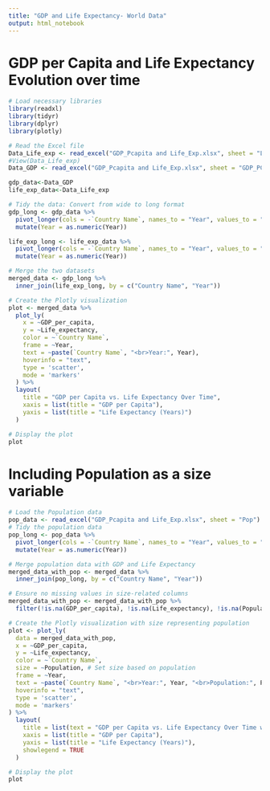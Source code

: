 ---
title: "GDP and Life Expectancy- World Data"
output: html_notebook
---

# GDP per Capita and Life Expectancy Evolution over time

```{r}
# Load necessary libraries
library(readxl)
library(tidyr)
library(dplyr)
library(plotly)

# Read the Excel file
Data_Life_exp <- read_excel("GDP_Pcapita and Life_Exp.xlsx", sheet = "Life_Exp")
#View(Data_Life_exp)
Data_GDP <- read_excel("GDP_Pcapita and Life_Exp.xlsx", sheet = "GDP_PCap")

```


```{r}
gdp_data<-Data_GDP
life_exp_data<-Data_Life_exp

# Tidy the data: Convert from wide to long format
gdp_long <- gdp_data %>%
  pivot_longer(cols = -`Country Name`, names_to = "Year", values_to = "GDP_per_capita") %>%
  mutate(Year = as.numeric(Year))

life_exp_long <- life_exp_data %>%
  pivot_longer(cols = -`Country Name`, names_to = "Year", values_to = "Life_expectancy") %>%
  mutate(Year = as.numeric(Year))

# Merge the two datasets
merged_data <- gdp_long %>%
  inner_join(life_exp_long, by = c("Country Name", "Year"))

# Create the Plotly visualization
plot <- merged_data %>%
  plot_ly(
    x = ~GDP_per_capita,
    y = ~Life_expectancy,
    color = ~`Country Name`,
    frame = ~Year,
    text = ~paste(`Country Name`, "<br>Year:", Year),
    hoverinfo = "text",
    type = 'scatter',
    mode = 'markers'
  ) %>%
  layout(
    title = "GDP per Capita vs. Life Expectancy Over Time",
    xaxis = list(title = "GDP per Capita"),
    yaxis = list(title = "Life Expectancy (Years)")
  )

# Display the plot
plot

```

# Including Population as a size variable

```{r}
# Load the Population data
pop_data <- read_excel("GDP_Pcapita and Life_Exp.xlsx", sheet = "Pop")
# Tidy the population data
pop_long <- pop_data %>%
  pivot_longer(cols = -`Country Name`, names_to = "Year", values_to = "Population") %>%
  mutate(Year = as.numeric(Year))

# Merge population data with GDP and Life Expectancy
merged_data_with_pop <- merged_data %>%
  inner_join(pop_long, by = c("Country Name", "Year"))

# Ensure no missing values in size-related columns
merged_data_with_pop <- merged_data_with_pop %>%
  filter(!is.na(GDP_per_capita), !is.na(Life_expectancy), !is.na(Population))

# Create the Plotly visualization with size representing population
plot <- plot_ly(
  data = merged_data_with_pop,
  x = ~GDP_per_capita,
  y = ~Life_expectancy,
  color = ~`Country Name`,
  size = ~Population, # Set size based on population
  frame = ~Year,
  text = ~paste(`Country Name`, "<br>Year:", Year, "<br>Population:", Population),
  hoverinfo = "text",
  type = 'scatter',
  mode = 'markers'
) %>%
  layout(
    title = list(text = "GDP per Capita vs. Life Expectancy Over Time with Population Size"),
    xaxis = list(title = "GDP per Capita"),
    yaxis = list(title = "Life Expectancy (Years)"),
    showlegend = TRUE
  )

# Display the plot
plot

```

